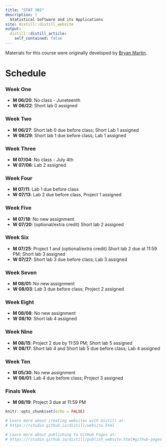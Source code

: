 ```yaml
---
title: "STAT 302"
description: |
  Statistical Software and its Applications
site: distill::distill_website
output:
  distill::distill_article:
    self_contained: false
---
```


Materials for this course were originally developed by [Bryan Martin](https://bryandmartin.github.io/STAT302/index.html).

# Schedule 

### Week One 

* **M 06/20**: No class - Juneteenth
* **W 06/22**: Short lab 0 assigned

### Week Two

* **M 06/27**: Short lab 0 due before class; Short Lab 1 assigned 
* **W 06/29**: Short lab 1 due before class; Lab 1 assigned

### Week Three

* **M 07/04**: No class - July 4th
* **W 07/06**: Lab 2 assigned

### Week Four

* **M 07/11**: Lab 1 due before class
* **W 07/13**: Lab 2 due before class, Project 1 assigned

### Week Five

* **M 07/18**: No new assignment
* **W 07/20**: (optional/extra credit) Short lab 2 assigned

### Week Six

* **M 07/25**: Project 1 and (optional/extra credit) Short lab 2 due at 11:59 PM; Short lab 3 assigned
* **W 07/27**: Short lab 3 due before class; Lab 3 assigned

### Week Seven

* **M 08/01**: No new assignment
* **W 08/03**: Lab 3 due before class; Project 2 assigned

### Week Eight

* **M 08/08**: No new assignment
* **W 08/10**: Short lab 4 assigned

### Week Nine

* **M 08/15**: Project 2 due by 11:59 PM; Short lab 5 assigned
* **W 08/17**: Short lab 4 and Short lab 5 due before class; Lab 4 assigned

### Week Ten

* **M 05/30**: No new assignment
* **W 06/01**: Lab 4 due before class; Project 3 assigned

### Finals Week 
* **M 08/19**: Project 3 due at 11:59 PM



```r
knitr::opts_chunk$set(echo = FALSE)

# Learn more about creating websites with Distill at:
# https://rstudio.github.io/distill/website.html

# Learn more about publishing to GitHub Pages at:
# https://rstudio.github.io/distill/publish_website.html#github-pages

```

